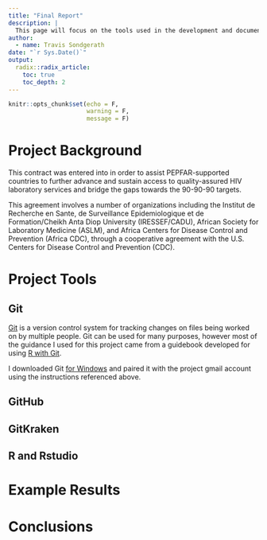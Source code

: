 ```yaml
---
title: "Final Report"
description: |
  This page will focus on the tools used in the development and documentation of this project rather than the results. Other reports will describe these results.
author:
  - name: Travis Sondgerath 
date: "`r Sys.Date()`"
output:
  radix::radix_article:
    toc: true
    toc_depth: 2
---
```


```r
knitr::opts_chunk$set(echo = F,
                      warning = F,
                      message = F)
```

# Project Background

This contract was entered into in order to assist PEPFAR-supported countries to further advance and sustain access to quality-assured HIV laboratory services and bridge the gaps towards the 90-90-90
targets.

This agreement involves a number of organizations including the Institut de Recherche en Sante, de Surveillance Epidemiologique et de Formation/Cheikh Anta Diop University (IRESSEF/CADU), African Society for Laboratory Medicine (ASLM), and Africa Centers for Disease Control and Prevention (Africa CDC), through a cooperative agreement with the U.S. Centers for Disease Control and Prevention (CDC). 

# Project Tools

## Git

[Git](https://en.wikipedia.org/wiki/Git) is a version control system for tracking changes on files being worked on by multiple people. Git can be used for many purposes, however most of the guidance I used for this project came from a guidebook developed for using [R with Git](http://happygitwithr.com/). 

I downloaded Git [for Windows](https://gitforwindows.org/) and paired it with the project gmail account using the instructions referenced above.

## GitHub

## GitKraken

## R and Rstudio

# Example Results

# Conclusions








